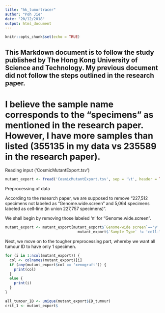 ```yaml
---
title: "hk_tumortracer"
author: "Poh Jie"
date: "20/12/2018"
output: html_document
---
```


```r
knitr::opts_chunk$set(echo = TRUE)
```

## This Markdown document is to follow the study published by The Hong Kong University of Science and Technology. My previous document did not follow the steps outlined in the research paper.

# I believe the sample name corresponds to the "specimens" as mentioned in the research paper. However, I have more samples than listed (355135 in my data vs 235589 in the research paper).

Reading input ('CosmicMutantExport.tsv')

```r
mutant_export <- fread('CosmicMutantExport.tsv', sep = '\t', header = TRUE, na.strings=c("", " ", "-", "NA", "NaN"))
```

Preprocessing of data

According to the research paper, we are supposed to remove "227,512 specimens not labeled as “Genome.wide.screen” and 5,064 specimens labeled as cell-line (in union 227,757 specimens)".

We shall begin by removing those labeled 'n' for "Genome.wide.screen".
```r
mutant_export <- mutant_export[mutant_export$`Genome-wide screen`=='y' & 
                                 mutant_export$`Sample Type` != 'cell-line', ]
```

Next, we move on to the tougher preprocessing part, whereby we want all tumour ID to have only 1 specimen.

```r
for (i in 1:ncol(mutant_export)) {
  col <- colnames(mutant_export)[i]
  if (any(mutant_export$col == 'xenograft')) {
    print(col)
  }
  else {
    print(i)
  }
}
```

```r
all_tumour_ID <- unique(mutant_export$ID_tumour)
crit_1 <- mutant_export$
```